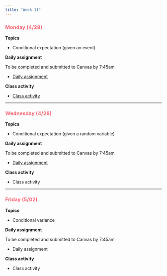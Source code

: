 ```yaml
---
title: "Week 11"
---
```


::: {style="color: #F66D7A"}
### Monday (4/28)
:::

**Topics**

-   Conditional expectation (given an event)

**Daily assignment**

To be completed and submitted to Canvas by 7:45am

-   [Daily assignment](daily/DA_28.pdf)

**Class activity**

-   [Class activity](class/CA_28.pdf)

------------------------------------------------------------------------

::: {style="color: #F66D7A"}
### Wednesday (4/28)
:::

**Topics**

-   Conditional expectation (given a random variable)

**Daily assignment**

To be completed and submitted to Canvas by 7:45am

-   [Daily assignment](daily/DA_29.pdf)

**Class activity**

-   Class activity

------------------------------------------------------------------------

::: {style="color: #F66D7A"}
### Friday (5/02)
:::

**Topics**

-   Conditional variance

**Daily assignment**

To be completed and submitted to Canvas by 7:45am

-   Daily assignment

**Class activity**

-   Class activity
